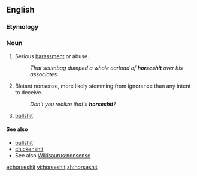 ==English==

===Etymology===
{{compound|horse|shit|lang=en}}

===Noun===
{{en-noun|-}}

# {{context|vulgar|slang|lang=en}} Serious [[harassment]] or abuse.
#:''That scumbag dumped a whole carload of '''horseshit''' over his associates.''
# {{context|vulgar|slang|lang=en}} Blatant nonsense, more likely stemming from ignorance than any intent to deceive.
#: ''Don't you realize that's '''horseshit'''?''
# {{context|vulgar|slang|lang=en}} [[bullshit]]

====See also====
*[[bullshit]]
*[[chickenshit]]
* See also [[Wikisaurus:nonsense]]

[[et:horseshit]]
[[vi:horseshit]]
[[zh:horseshit]]